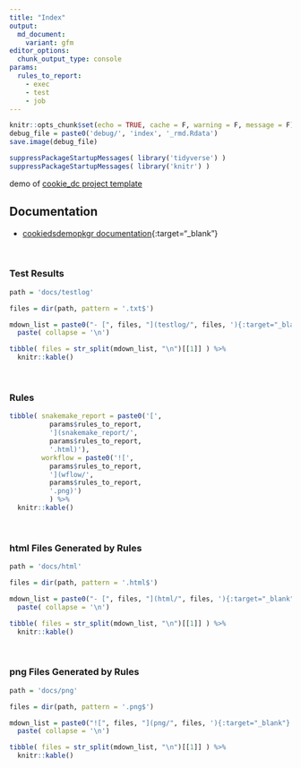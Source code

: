 ```yaml
---
title: "Index"
output: 
  md_document:
    variant: gfm
editor_options:
  chunk_output_type: console
params:
  rules_to_report:
    - exec
    - test
    - job
---
```

<!-- 
The content rendered from this file is used for the jekyll github page.
-->

```r
knitr::opts_chunk$set(echo = TRUE, cache = F, warning = F, message = F)
debug_file = paste0('debug/', 'index', '_rmd.Rdata')
save.image(debug_file)
```


```r
suppressPackageStartupMessages( library('tidyverse') )
suppressPackageStartupMessages( library('knitr') )
```
demo of [cookie_dc project template](https://github.com/erblast/cookie_ds.git)

## Documentation

- [cookiedsdemopkgr documentation](https://erblast.github.io/cookie_ds_demo//cookiedsdemopkgr/index.html){:target="_blank"}

<br> 

### Test Results

```r

path = 'docs/testlog'

files = dir(path, pattern = '.txt$')

mdown_list = paste0("- [", files, "](testlog/", files, '){:target="_blank"}' ) %>%
  paste( collapse = '\n')

tibble( files = str_split(mdown_list, "\n")[[1]] ) %>%
  knitr::kable()
```

<br> 

### Rules

```r
tibble( snakemake_report = paste0('[',
          params$rules_to_report,
          '](snakemake_report/',
          params$rules_to_report,
          '.html)'),
        workflow = paste0('![',
          params$rules_to_report,
          '](wflow/',
          params$rules_to_report,
          '.png)')
          ) %>%
  knitr::kable()
```

<br> 


### html Files Generated by Rules

```r

path = 'docs/html'

files = dir(path, pattern = '.html$')

mdown_list = paste0("- [", files, "](html/", files, '){:target="_blank"}' ) %>%
  paste( collapse = '\n')

tibble( files = str_split(mdown_list, "\n")[[1]] ) %>%
  knitr::kable()
```

<br> 

### png Files Generated by Rules

```r

path = 'docs/png'

files = dir(path, pattern = '.png$')

mdown_list = paste0("![", files, "](png/", files, '){:target="_blank"}' ) %>%
  paste( collapse = '\n')

tibble( files = str_split(mdown_list, "\n")[[1]] ) %>%
  knitr::kable()
```

<br> 

